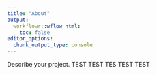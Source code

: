 ```yaml
---
title: "About"
output:
  workflowr::wflow_html:
    toc: false
editor_options:
  chunk_output_type: console
---
```


Describe your project. TEST TEST TES TEST TEST
